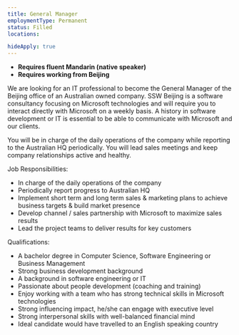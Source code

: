 ```yaml
---
title: General Manager
employmentType: Permanent
status: Filled
locations: 

hideApply: true
---
```

        
* **Requires fluent Mandarin (native speaker)**
* **Requires working from Beijing**


We are looking for an IT professional to become the General Manager of the Beijing office of an Australian owned company. SSW Beijing is a software consultancy focusing on Microsoft technologies and will require you to interact directly with Microsoft on a weekly basis. A history in software development or IT is essential to be able to communicate with Microsoft and our clients.


You will be in charge of the daily operations of the company while reporting to the Australian HQ periodically. You will lead sales meetings and keep company relationships active and healthy.


Job Responsibilities:


* In charge of the daily operations of the company
* Periodically report progress to Australian HQ
* Implement short term and long term sales & marketing plans to achieve business targets & build market presence
* Develop channel / sales partnership with Microsoft to maximize sales results
* Lead the project teams to deliver results for key customers


Qualifications:


* A bachelor degree in Computer Science, Software Engineering or Business Management
* Strong business development background
* A background in software engineering or IT
* Passionate about people development (coaching and training)
* Enjoy working with a team who has strong technical skills in Microsoft technologies
* Strong influencing impact, he/she can engage with executive level
* Strong interpersonal skills with well-balanced financial mind
* Ideal candidate would have travelled to an English speaking country


